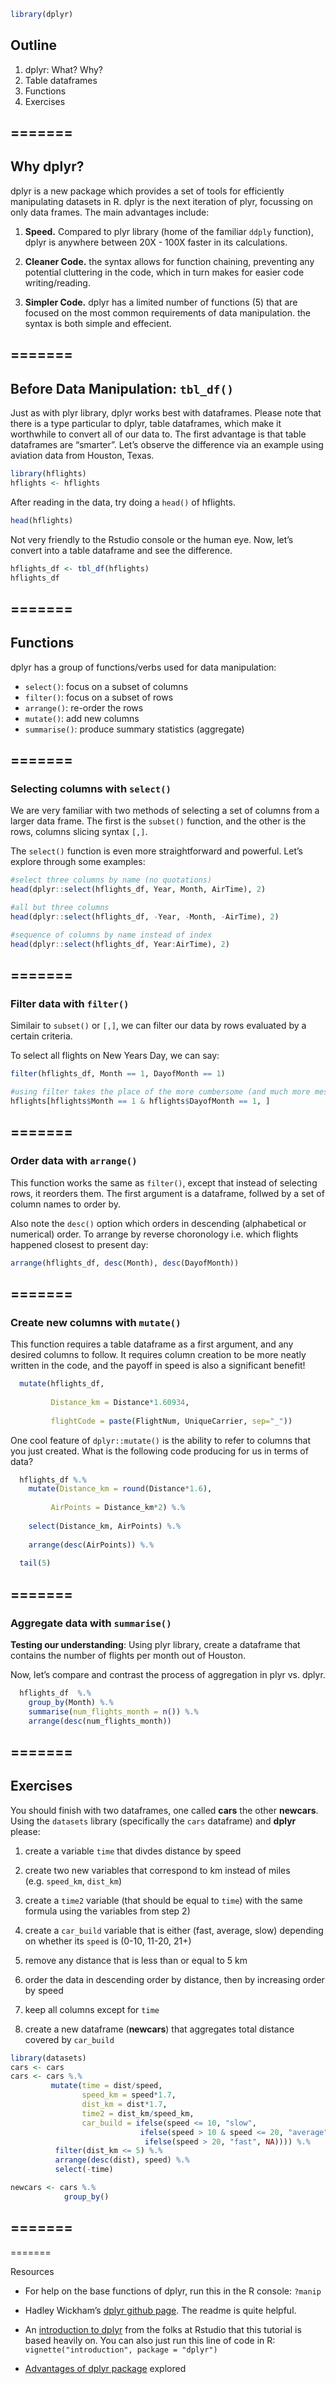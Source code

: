 
<link href="http://kevinburke.bitbucket.org/markdowncss/markdown.css" rel="stylesheet"></link>

```r
library(dplyr)
```

## Outline
  1. dplyr: What? Why? 
  2. Table dataframes
  3. Functions
  4. Exercises

=======
-------

## Why dplyr?

dplyr is a new package which provides a set of tools for efficiently manipulating datasets in R. dplyr is the next iteration of plyr, focussing on only data frames. The main advantages include:

1. **Speed.** Compared to plyr library (home of the familiar `ddply` function), dplyr is anywhere between 20X - 100X faster in its calculations.

2. **Cleaner Code.** the syntax allows for function chaining, preventing any potential cluttering in the code, which in turn makes for easier code writing/reading.

3. **Simpler Code.** dplyr has a limited number of functions (5) that are focused on the most common requirements of data manipulation. the syntax is both simple and effecient. 

=======
-------

## Before Data Manipulation: `tbl_df()`

Just as with plyr library, dplyr works best with dataframes. Please note that there is a type particular to dplyr, table dataframes, which make it worthwhile to convert all of our data to. The first advantage is that table dataframes are "smarter". Let's observe the difference via an example using aviation data from Houston, Texas.  
```r
library(hflights)
hflights <- hflights
```
After reading in the data, try doing a `head()` of hflights. 
```r
head(hflights)
```

Not very friendly to the Rstudio console or the human eye. Now, let's convert into a table dataframe and see the difference.
```r
hflights_df <- tbl_df(hflights)
hflights_df
```

=======
-------
 
## Functions

dplyr has a group of functions/verbs used for data manipulation:

* `select()`: focus on a subset of columns
* `filter()`: focus on a subset of rows
* `arrange()`: re-order the rows
* `mutate()`: add new columns
* `summarise()`: produce summary statistics (aggregate)


=======
-------

### Selecting columns with `select()`

We are very familiar with two methods of selecting a set of columns from a larger data frame. The first is the `subset()` function, and the other is the rows, columns slicing syntax `[,]`. 

The `select()` function is even more straightforward and powerful. Let's explore through some examples:

```r
#select three columns by name (no quotations)
head(dplyr::select(hflights_df, Year, Month, AirTime), 2)
```

```r
#all but three columns
head(dplyr::select(hflights_df, -Year, -Month, -AirTime), 2)
```

```r
#sequence of columns by name instead of index
head(dplyr::select(hflights_df, Year:AirTime), 2)
```

=======
-------

### Filter data with `filter()`

Similair to `subset()` or `[,]`, we can filter our data by rows evaluated by a certain criteria. 

To select all flights on New Years Day, we can say:

```r
filter(hflights_df, Month == 1, DayofMonth == 1)
```

```r
#using filter takes the place of the more cumbersome (and much more messily printed):
hflights[hflights$Month == 1 & hflights$DayofMonth == 1, ]
```

=======
-------

### Order data with `arrange()`

This function works the same as `filter()`, except that instead of selecting rows, it reorders them. The first argument is a dataframe, follwed by a set of column names to order by. 

Also note the `desc()` option which orders in descending (alphabetical or numerical) order. To arrange by reverse choronology i.e. which flights happened closest to present day:

```r
arrange(hflights_df, desc(Month), desc(DayofMonth))
```

=======
-------

### Create new columns with `mutate()`

This function requires a table dataframe as a first argument, and any desired columns to follow. It requires column creation to be more neatly written in the code, and the payoff in speed is also a significant benefit!

```r
  mutate(hflights_df,
         
         Distance_km = Distance*1.60934,
         
         flightCode = paste(FlightNum, UniqueCarrier, sep="_"))
```

One cool feature of `dplyr::mutate()` is the ability to refer to columns that you just created. What is the following code producing for us in terms of data?

```r
  hflights_df %.% 
    mutate(Distance_km = round(Distance*1.6),
         
         AirPoints = Distance_km*2) %.%
    
    select(Distance_km, AirPoints) %.%
  
    arrange(desc(AirPoints)) %.%
  
  tail(5)  
```

=======
-------

### Aggregate data with `summarise()`

**Testing our understanding**: Using plyr library, create a dataframe that contains the number of flights per month out of Houston. 

Now, let's compare and contrast the process of aggregation in plyr vs. dplyr. 

```r
  hflights_df  %.%
    group_by(Month) %.%
    summarise(num_flights_month = n()) %.%
    arrange(desc(num_flights_month))
```


=======
-------

## Exercises

You should finish with two dataframes, one called **cars** the other **newcars**. Using the `datasets` library (specifically the `cars` dataframe) and **dplyr** please:

  1. create a variable `time` that divdes distance by speed
  
  2. create two new variables that correspond to km instead of miles (e.g. `speed_km`, `dist_km`)
  
  3. create a `time2` variable (that should be equal to `time`) with the same formula using the variables from step 2) 
  
  4. create a `car_build` variable that is either (fast, average, slow) depending on whether its `speed` is (0-10, 11-20, 21+)
  
  4. remove any distance that is less than or equal to 5 km
  
  5. order the data in descending order by distance, then by increasing order by speed
  
  6. keep all columns except for `time` 
  
  7. create a new dataframe (**newcars**) that aggregates total distance covered by `car_build`

```r
library(datasets)
cars <- cars
cars <- cars %.%
         mutate(time = dist/speed,
                speed_km = speed*1.7, 
                dist_km = dist*1.7,
                time2 = dist_km/speed_km,
                car_build = ifelse(speed <= 10, "slow", 
                             ifelse(speed > 10 & speed <= 20, "average",
                              ifelse(speed > 20, "fast", NA)))) %.%
          filter(dist_km <= 5) %.%
          arrange(desc(dist), speed) %.%
          select(-time)

newcars <- cars %.%
            group_by()
```

=======
-------
=======

Resources

* For help on the base functions of dplyr, run this in the R console: `?manip`

* Hadley Wickham's [dplyr github page](https://github.com/hadley/dplyr). The readme is quite helpful. 

* An [introduction to dplyr](http://cran.rstudio.com/web/packages/dplyr/vignettes/introduction.html) from the folks at Rstudio that this tutorial is based heavily on. You can also just run this line of code in R:
`vignette("introduction", package = "dplyr")`

* [Advantages of dplyr package](http://zevross.com/blog/2014/03/26/four-reasons-why-you-should-check-out-the-r-package-dplyr-3/) explored





